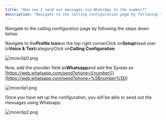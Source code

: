 ```yaml
---
title: "How can I send out messages via WhatsApp to the number?"
description: "Navigate to the calling configuration page by following the steps down below"
---
```


Navigate to the calling configuration page by following the steps down below

Navigate to the**Profile Icon**on the top right cornerClick on**Setup**Head over to**Voice & Text**categoryClick on**Calling Configuration**

![mceclip0.png](./images/mceclip0-3.png)

Now, add the provider field as**Whatsapp**and add the Syntax as [https://web.whatsapp.com/send?phone=\[number\]](https://web.whatsapp.com/send?phone=%5Bnumber%5D)

![mceclip1.png](./images/mceclip1-3.png)

Once you have set up the configuration, you will be able to send out the messages using Whatsapp.

![mceclip2.png](./images/mceclip2.png)
